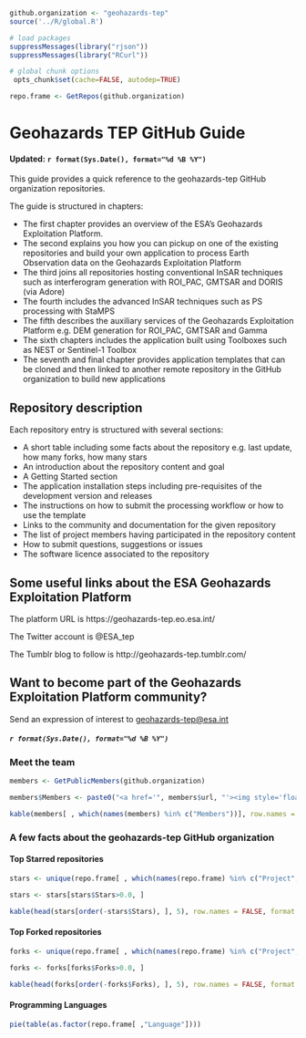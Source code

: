 ```r

github.organization <- "geohazards-tep"
source('../R/global.R')

# load packages
suppressMessages(library("rjson"))
suppressMessages(library("RCurl"))  

# global chunk options
 opts_chunk$set(cache=FALSE, autodep=TRUE)

repo.frame <- GetRepos(github.organization)
```

# Geohazards TEP GitHub Guide

#### Updated: `r format(Sys.Date(), format="%d %B %Y")`

This guide provides a quick reference to the geohazards-tep GitHub organization repositories.

The guide is structured in chapters:

* The first chapter provides an overview of the ESA's Geohazards Exploitation Platform.
* The second explains you how you can pickup on one of the existing repositories and build your own application to process Earth Observation data on the Geohazards Exploitation Platform
* The third joins all repositories hosting conventional InSAR techniques such as interferogram generation with ROI_PAC, GMTSAR and DORIS (via Adore)
* The fourth includes the advanced InSAR techniques such as PS processing with StaMPS
* The fifth describes the auxiliary services of the Geohazards Exploitation Platform e.g. DEM generation for ROI_PAC, GMTSAR and Gamma
* The sixth chapters includes the application built using Toolboxes such as NEST or Sentinel-1 Toolbox
* The seventh and final chapter provides application templates that can be cloned and then linked to another remote repository in the GitHub organization to build new applications

## Repository description

Each repository entry is structured with several sections:

* A short table including some facts about the repository e.g. last update, how many forks, how many stars
* An introduction about the repository content and goal
* A Getting Started section
* The application installation steps including pre-requisites of the development version and releases
* The instructions on how to submit the processing workflow or how to use the template
* Links to the community and documentation for the given repository
* The list of project members having participated in the repository content
* How to submit questions, suggestions or issues
* The software licence associated to the repository

## Some useful links about the ESA Geohazards Exploitation Platform

The platform URL is https://geohazards-tep.eo.esa.int/

The Twitter account is @ESA_tep

The Tumblr blog to follow is http://geohazards-tep.tumblr.com/

## Want to become part of the Geohazards Exploitation Platform community?

Send an expression of interest to <a href="mailto:geohazards-tep@esa.int">geohazards-tep@esa.int</a>

##### `r format(Sys.Date(), format="%d %B %Y")`

### Meet the team

```r

members <- GetPublicMembers(github.organization)

members$Members <- paste0("<a href='", members$url, "'><img style='float: left' src='", members$avatar,"' width='35' height='35'>", members$login, "</a>")

kable(members[ , which(names(members) %in% c("Members"))], row.names = FALSE, format = "html")

```

### A few facts about the geohazards-tep GitHub organization

#### Top Starred repositories

```r

stars <- unique(repo.frame[ , which(names(repo.frame) %in% c("Project", "Stars"))])

stars <- stars[stars$Stars>0.0, ]

kable(head(stars[order(-stars$Stars), ], 5), row.names = FALSE, format = "html")
```

#### Top Forked repositories

```r

forks <- unique(repo.frame[ , which(names(repo.frame) %in% c("Project", "Forks"))])

forks <- forks[forks$Forks>0.0, ]

kable(head(forks[order(-forks$Forks), ], 5), row.names = FALSE, format = "html", escape = FALSE)
```

#### Programming Languages

```r
pie(table(as.factor(repo.frame[ ,"Language"])))
```

